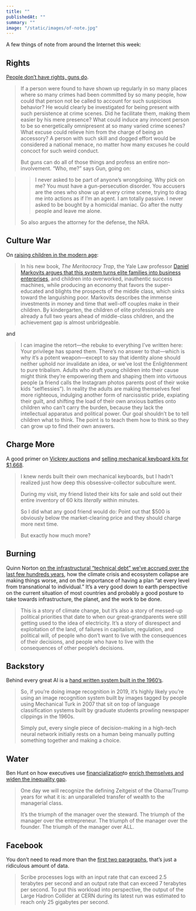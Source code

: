 ```yaml
---
title: ""
publishedAt: ""
summary: ""
image: "/static/images/of-note.jpg"
---
```


A few things of note from around the Internet this week:

Rights
------

[People don’t have rights, guns
do](https://www.nybooks.com/daily/2019/09/05/the-rights-of-guns/).

> If a person were found to have shown up regularly in so many places
> where so many crimes had been committed by so many people, how could
> that person not be called to account for such suspicious behavior? He
> would clearly be investigated for being present with such persistence
> at crime scenes. Did he facilitate them, making them easier by his
> mere presence? What could induce any innocent person to be so
> energetically omnipresent at so many varied crime scenes? What excuse
> could relieve him from the charge of being an accessory? A person with
> such skill and dogged effort would be considered a national menace, no
> matter how many excuses he could concoct for such weird conduct.
>
> But guns can do all of those things and profess an entire
> non-involvement. “Who, me?” says Gun, going on:

> > I never asked to be part of anyone’s wrongdoing. Why pick on me? You
> > must have a gun-persecution disorder. You accusers are the ones who
> > show up at every crime scene, trying to drag me into actions as if
> > I’m an agent. I am totally passive. I never asked to be bought by a
> > homicidal maniac. Go after the nutty people and leave me alone.
>
> So also argues the attorney for the defense, the NRA.

Culture War
-----------

On [raising children in the modern
age](https://www.theatlantic.com/magazine/archive/2019/10/when-the-culture-war-comes-for-the-kids/596668/):

> In his new book, *The Meritocracy Trap*, the Yale Law
> professor [Daniel Markovits argues that this system turns elite
> families into business
> enterprises](https://www.theatlantic.com/magazine/archive/2019/09/meritocracys-miserable-winners/594760/),
> and children into overworked, inauthentic success machines, while
> producing an economy that favors the super-educated and blights the
> prospects of the middle class, which sinks toward the languishing
> poor. Markovits describes the immense investments in money and time
> that well-off couples make in their children. By kindergarten, the
> children of elite professionals are already a full two years ahead of
> middle-class children, and the achievement gap is almost unbridgeable.

and

> I can imagine the retort—the rebuke to everything I’ve written here:
> Your privilege has spared them. There’s no answer to that—which is why
> it’s a potent weapon—except to say that identity alone should neither
> uphold nor invalidate an idea, or we’ve lost the Enlightenment to pure
> tribalism. Adults who draft young children into their cause might
> think they’re empowering them and shaping them into virtuous people (a
> friend calls the Instagram photos parents post of their woke kids
> “selflessies”). In reality the adults are making themselves feel more
> righteous, indulging another form of narcissistic pride, expiating
> their guilt, and shifting the load of their own anxious battles onto
> children who can’t carry the burden, because they lack the
> intellectual apparatus and political power. Our goal shouldn’t be to
> tell children what to think. The point is to teach them how to think
> so they can grow up to find their own answers.

Charge More
-----------

A good primer on [Vickrey
auctions](https://en.wikipedia.org/wiki/Vickrey_auction) and [selling
mechanical keyboard kits for
\$1,668](https://kevinlynagh.com/notes/pricing-niche-products/).

> I knew nerds built their own mechanical keyboards, but I hadn’t
> realized just how deep this obsessive-collector subculture went.
>
> During my visit, my friend listed their kits for sale and sold out
> their entire inventory of 60 kits *literally* within minutes.
>
> So I did what any good friend would do: Point out that \$500 is
> obviously below the market-clearing price and they should charge more
> next time.
>
> But exactly how much more?

Burning
-------

Quinn Norton [on the infrastructural “technical debt” we’ve accrued over
the last few hundreds
years](https://www.emptywheel.net/2019/10/18/a-world-we-built-to-burn/),
how the climate crisis and ecosystem collapse are making things worse,
and on the importance of having a plan “at every level from
transnational to individual.” It’s a very good down to earth perspective
on the current situation of most countries and probably a good posture
to take towards infrastructure, the planet, and the work to be done.

> This is a story of climate change, but it’s also a story of messed-up
> political priorities that date to when our great-grandparents were
> still getting used to the idea of electricity. It’s a story of
> disrespect and exploitation of the land, of failures in capitalism,
> regulation, and political will, of people who don’t want to live with
> the consequences of their decisions, and people who have to live with
> the consequences of other people’s decisions.

Backstory
---------

Behind every great AI is a [hand written system built in the
1960’s](https://vicki.substack.com/p/neural-nets-are-just-people-all-the).

> So, if you’re doing image recognition in 2019, it’s highly likely
> you’re using an image recognition system built by images tagged by
> people using Mechanical Turk in 2007 that sit on top of language
> classification systems built by graduate students prowling newspaper
> clippings in the 1960s.
>
> Simply put, every single piece of decision-making in a high-tech
> neural network initially rests on a human being manually putting
> something together and making a choice.

Water
-----

Ben Hunt on how executives use
[financialization](https://www.epsilontheory.com/this-is-water/)to
[enrich themselves and widen the inequality
gap](https://www.epsilontheory.com/yeah-its-still-water/).

> One day we will recognize the defining Zeitgeist of the Obama/Trump
> years for what it is: an unparalleled transfer of wealth to the
> managerial class.
>
> It’s the triumph of the manager over the steward. The triumph of the
> manager over the entrepreneur. The triumph of the manager over the
> founder. The triumph of the manager over ALL.

Facebook
--------

You don’t need to read more than the [first two
paragraphs](https://engineering.fb.com/data-infrastructure/scribe/),
that’s just a ridiculous amount of data.

> Scribe processes logs with an input rate that can exceed 2.5 terabytes
> per second and an output rate that can exceed 7 terabytes per second.
> To put this workload into perspective, the output of the Large Hadron
> Collider at CERN during its latest run was estimated to reach only 25
> gigabytes per second.
